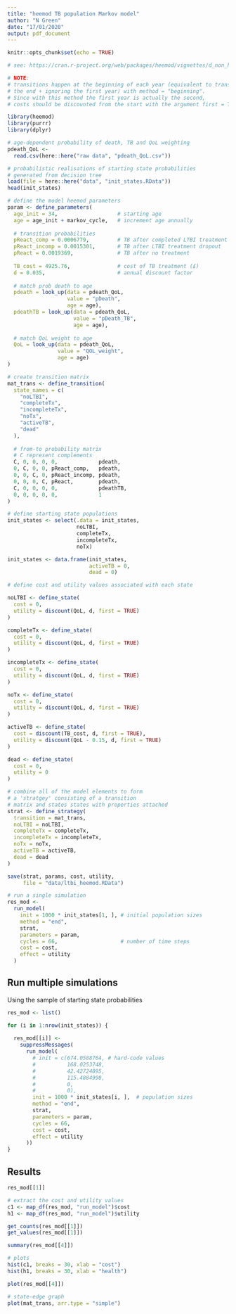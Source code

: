 ```yaml
---
title: "heemod TB population Markov model"
author: "N Green"
date: "17/01/2020"
output: pdf_document
---
```


```r
knitr::opts_chunk$set(echo = TRUE)
```


```r
# see: https://cran.r-project.org/web/packages/heemod/vignettes/d_non_homogeneous.html

# NOTE:
# transitions happen at the beginning of each year (equivalent to transition happening at
# the end + ignoring the first year) with method = "beginning".
# Since with this method the first year is actually the second,
# costs should be discounted from the start with the argument first = TRUE in discount().

library(heemod)
library(purrr)
library(dplyr)
```

```r
# age-dependent probability of death, TB and QoL weighting
pdeath_QoL <-
  read.csv(here::here("raw data", "pdeath_QoL.csv"))

# probabilistic realisations of starting state probabilities
# generated from decision tree
load(file = here::here("data", "init_states.RData"))
head(init_states)

# define the model heemod parameters
param <- define_parameters(
  age_init = 34,                   # starting age
  age = age_init + markov_cycle,   # increment age annually
  
  # transition probabilities
  pReact_comp = 0.0006779,         # TB after completed LTBI treatment       
  pReact_incomp = 0.0015301,       # TB after LTBI treatment dropout
  pReact = 0.0019369,              # TB after no treatment
  
  TB_cost = 4925.76,               # cost of TB treatment (£)
  d = 0.035,                       # annual discount factor
  
  # match prob death to age
  pdeath = look_up(data = pdeath_QoL,
                   value = "pDeath",
                   age = age),
  pdeathTB = look_up(data = pdeath_QoL,
                     value = "pDeath_TB",
                     age = age),
  
  # match QoL weight to age
  QoL = look_up(data = pdeath_QoL,
                value = "QOL_weight",
                age = age)
)

# create transition matrix
mat_trans <- define_transition(
  state_names = c(
    "noLTBI",
    "completeTx",
    "incompleteTx",
    "noTx",
    "activeTB",
    "dead"
  ),
  
  # from-to probability matrix
  # C represent complements
  C, 0, 0, 0, 0,             pdeath,
  0, C, 0, 0, pReact_comp,   pdeath,
  0, 0, C, 0, pReact_incomp, pdeath,
  0, 0, 0, C, pReact,        pdeath,
  C, 0, 0, 0, 0,             pdeathTB,
  0, 0, 0, 0, 0,             1
)

# define starting state populations
init_states <- select(.data = init_states,
                      noLTBI,
                      completeTx,
                      incompleteTx,
                      noTx)

init_states <- data.frame(init_states,
                          activeTB = 0,
                          dead = 0)

# define cost and utility values associated with each state

noLTBI <- define_state(
  cost = 0,
  utility = discount(QoL, d, first = TRUE)
)

completeTx <- define_state(
  cost = 0,
  utility = discount(QoL, d, first = TRUE)
)

incompleteTx <- define_state(
  cost = 0,
  utility = discount(QoL, d, first = TRUE)
)

noTx <- define_state(
  cost = 0,
  utility = discount(QoL, d, first = TRUE)
)

activeTB <- define_state(
  cost = discount(TB_cost, d, first = TRUE),
  utility = discount(QoL - 0.15, d, first = TRUE)
)

dead <- define_state(
  cost = 0,
  utility = 0
)

# combine all of the model elements to form
# a 'stratgey' consisting of a transition
# matrix and states states with properties attached
strat <- define_strategy(
  transition = mat_trans,
  noLTBI = noLTBI,
  completeTx = completeTx,
  incompleteTx = incompleteTx,
  noTx = noTx,
  activeTB = activeTB,
  dead = dead
)
```

```r
save(strat, params, cost, utility,
     file = "data/ltbi_heemod.RData")
```

```r
# run a single simulation
res_mod <-
  run_model(
    init = 1000 * init_states[1, ], # initial population sizes
    method = "end",
    strat,
    parameters = param,
    cycles = 66,                    # number of time steps
    cost = cost,
    effect = utility
  )
```


## Run multiple simulations

Using the sample of starting state probabilities

```r
res_mod <- list()

for (i in 1:nrow(init_states)) {
  
  res_mod[[i]] <-
    suppressMessages(
      run_model(
        # init = c(674.0588764, # hard-code values
        #          168.0253748,
        #          42.42724895,
        #          115.4884998,
        #          0,
        #          0),
        init = 1000 * init_states[i, ],  # population sizes
        method = "end",
        strat,
        parameters = param,
        cycles = 66,
        cost = cost,
        effect = utility
      ))
}
```


## Results

```r
res_mod[[1]]

# extract the cost and utility values
c1 <- map_df(res_mod, "run_model")$cost
h1 <- map_df(res_mod, "run_model")$utility

get_counts(res_mod[[1]])
get_values(res_mod[[1]])

summary(res_mod[[4]])

# plots
hist(c1, breaks = 30, xlab = "cost")
hist(h1, breaks = 30, xlab = "health")

plot(res_mod[[4]])

# state-edge graph
plot(mat_trans, arr.type = "simple")
```

